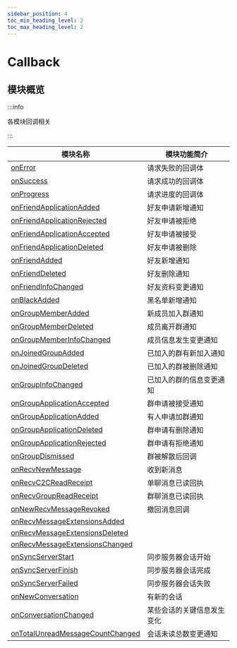 ```yaml
---
sidebar_position: 4
toc_min_heading_level: 2
toc_max_heading_level: 2
---
```


# Callback

## 模块概览

:::info

各模块回调相关

:::

| 模块名称                                                                                    | 模块功能简介               |
| ------------------------------------------------------------------------------------------- | -------------------------- |
| [onError](docs/sdks/callback/onError.mdx)                                                   | 请求失败的回调体           |
| [onSuccess](docs/sdks/callback/onSuccess.mdx)                                               | 请求成功的回调体           |
| [onProgress](docs/sdks/callback/onProgress.mdx)                                             | 请求进度的回调体           |
| [onFriendApplicationAdded](docs/sdks/callback/onFriendApplicationAdded.mdx)                 | 好友申请新增通知           |
| [onFriendApplicationRejected](docs/sdks/callback/onFriendApplicationRejected.mdx)           | 好友申请被拒绝             |
| [onFriendApplicationAccepted](docs/sdks/callback/onFriendApplicationAccepted.mdx)           | 好友申请被接受             |
| [onFriendApplicationDeleted](docs/sdks/callback/onFriendApplicationDeleted.mdx)             | 好友申请被删除             |
| [onFriendAdded](docs/sdks/callback/onFriendAdded.mdx)                                       | 好友新增通知               |
| [onFriendDeleted](docs/sdks/callback/onFriendDeleted.mdx)                                   | 好友删除通知               |
| [onFriendInfoChanged](docs/sdks/callback/onFriendInfoChanged.mdx)                           | 好友资料变更通知           |
| [onBlackAdded](docs/sdks/callback/onBlackAdded.mdx)                                         | 黑名单新增通知             |
| [onGroupMemberAdded](docs/sdks/callback/onGroupMemberAdded.mdx)                             | 新成员加入群通知           |
| [onGroupMemberDeleted](docs/sdks/callback/onGroupMemberDeleted.mdx)                         | 成员离开群通知             |
| [onGroupMemberInfoChanged](docs/sdks/callback/onGroupMemberInfoChanged.mdx)                 | 成员信息发生变更通知       |
| [onJoinedGroupAdded](docs/sdks/callback/onJoinedGroupAdded.mdx)                             | 已加入的群有新加入通知     |
| [onJoinedGroupDeleted](docs/sdks/callback/onJoinedGroupDeleted.mdx)                         | 已加入的群被删除通知       |
| [onGroupInfoChanged](docs/sdks/callback/onGroupInfoChanged.mdx)                             | 已加入的群的信息变更通知   |
| [onGroupApplicationAccepted](docs/sdks/callback/onGroupApplicationAccepted.mdx)             | 群申请被接受通知           |
| [onGroupApplicationAdded](docs/sdks/callback/onGroupApplicationAdded.mdx)                   | 有人申请加群通知           |
| [onGroupApplicationDeleted](docs/sdks/callback/onGroupApplicationDeleted.mdx)               | 群申请有删除通知           |
| [onGroupApplicationRejected](docs/sdks/callback/onGroupApplicationRejected.mdx)             | 群申请有拒绝通知           |
| [onGroupDismissed](docs/sdks/callback/onGroupDismissed.mdx)                                 | 群被解散后回调             |
| [onRecvNewMessage](docs/sdks/callback/onRecvNewMessage.mdx)                                 | 收到新消息                 |
| [onRecvC2CReadReceipt](docs/sdks/callback/onRecvC2CReadReceipt.mdx)                         | 单聊消息已读回执           |
| [onRecvGroupReadReceipt](docs/sdks/callback/onRecvGroupReadReceipt.mdx)                     | 群聊消息已读回执           |
| [onNewRecvMessageRevoked](docs/sdks/callback/onNewRecvMessageRevoked.mdx)                   | 撤回消息回调               |
| [onRecvMessageExtensionsAdded](docs/sdks/callback/onRecvMessageExtensionsAdded.mdx)         |                            |
| [onRecvMessageExtensionsDeleted](docs/sdks/callback/onRecvMessageExtensionsDeleted.mdx)     |                            |
| [onRecvMessageExtensionsChanged](docs/sdks/callback/onRecvMessageExtensionsChanged.mdx)     |                            |
| [onSyncServerStart](docs/sdks/callback/onSyncServerStart.mdx)                               | 同步服务器会话开始         |
| [onSyncServerFinish](docs/sdks/callback/onSyncServerFinish.mdx)                             | 同步服务器会话完成         |
| [onSyncServerFailed](docs/sdks/callback/onSyncServerFailed.mdx)                             | 同步服务器会话失败         |
| [onNewConversation](docs/sdks/callback/onNewConversation.mdx)                               | 有新的会话                 |
| [onConversationChanged](docs/sdks/callback/onConversationChanged.mdx)                       | 某些会话的关键信息发生变化 |
| [onTotalUnreadMessageCountChanged](docs/sdks/callback/onTotalUnreadMessageCountChanged.mdx) | 会话未读总数变更通知       |
